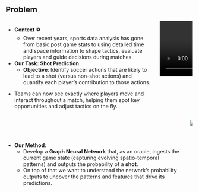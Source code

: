 ## Problem

::: columns
::: {.column style="margin-top:0px;" .left-col}
- **Context** ⚽
  - Over recent years, sports data analysis has gone from basic post game stats to using detailed time and space information to shape tactics, evaluate players and guide decisions during matches.

- **Our Task: Shot Prediction** 
  - **Objective**: Identify soccer actions that are likely to lead to a shot (versus non-shot actions) and quantify each player’s contribution to those actions.

::: notes
- Teams can now see exactly where players move and interact throughout a match, helping them spot key opportunities and adjust tactics on the fly.
:::
:::

::: column
<video src="resources/problem/video.mp4" autoplay loop muted class="rounded-media"></video>

</video>
:::
:::

::: columns
::: {.column style="margin-top:60px;" .left-col}
- **Our Method**: 
  - Develop a **Graph Neural Network** that, as an oracle, ingests the current game state (capturing evolving spatio-temporal patterns) and outputs the probability of a **shot**. 
  - On top of that we want to understand the network’s probability outputs to uncover the patterns and features that drive its predictions.
:::

::: column
![](resources/problem/chain.gif){.lightbox}
:::
:::


<script src="soccerai_files/libs/revealjs/dist/reveal.js"></script>
<script>
  Reveal.initialize();
  Reveal.on('slidechanged', (event) => {
    const video = event.currentSlide.querySelector('video');
    if (video && video.currentTime !== 0) {
      video.currentTime = 0;
      video.play();
    }
  });
</script>
